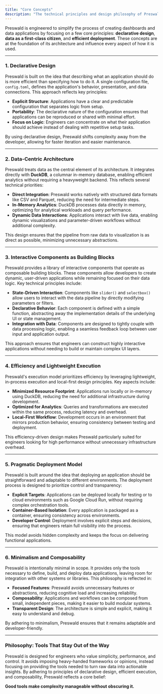 ```yaml
---
title: "Core Concepts"
description: "The technical principles and design philosophy of Preswald."
---
```


Preswald is engineered to simplify the process of creating dashboards and data applications by focusing on a few core principles: **declarative design**, **data as a first-class citizen**, and **efficient deployment**. These concepts are at the foundation of its architecture and influence every aspect of how it is used.

---

### 1. **Declarative Design**

Preswald is built on the idea that describing what an application should do is more efficient than specifying how to do it. A single configuration file, `config.toml`, defines the application's behavior, presentation, and data connections. This approach reflects key principles:

- **Explicit Structure**: Applications have a clear and predictable configuration that separates logic from setup.
- **Portability**: The declarative nature of the configuration ensures that applications can be reproduced or shared with minimal effort.
- **Focus on Logic**: Engineers can concentrate on what their application should achieve instead of dealing with repetitive setup tasks.

By using declarative design, Preswald shifts complexity away from the developer, allowing for faster iteration and easier maintenance.

---

### 2. **Data-Centric Architecture**

Preswald treats data as the central element of its architecture. It integrates directly with **DuckDB**, a columnar in-memory database, enabling efficient analytics without requiring a heavyweight backend. This reflects several technical priorities:

- **Direct Integration**: Preswald works natively with structured data formats like CSV and Parquet, reducing the need for intermediate steps.
- **In-Memory Analytics**: DuckDB processes data directly in memory, optimizing for analytical workloads and query performance.
- **Dynamic Data Interactions**: Applications interact with live data, enabling dynamic visualizations and parameter-driven workflows without additional complexity.

This design ensures that the pipeline from raw data to visualization is as direct as possible, minimizing unnecessary abstractions.

---

### 3. **Interactive Components as Building Blocks**

Preswald provides a library of interactive components that operate as composable building blocks. These components allow developers to create dynamic, user-driven applications while remaining focused on their data logic. Key technical principles include:

- **State-Driven Interaction**: Components like `slider()` and `selectbox()` allow users to interact with the data pipeline by directly modifying parameters or filters.
- **Declarative Behavior**: Each component is defined with a simple function, abstracting away the implementation details of the underlying UI or state management.
- **Integration with Data**: Components are designed to tightly couple with data processing logic, enabling a seamless feedback loop between user input and application output.

This approach ensures that engineers can construct highly interactive applications without needing to build or maintain complex UI layers.

---

### 4. **Efficiency and Lightweight Execution**

Preswald's execution model prioritizes efficiency by leveraging lightweight, in-process execution and local-first design principles. Key aspects include:

- **Minimized Resource Footprint**: Applications run locally or in-memory using DuckDB, reducing the need for additional infrastructure during development.
- **Optimized for Analytics**: Queries and transformations are executed within the same process, reducing latency and overhead.
- **Local-First Workflow**: Development occurs in an environment that mirrors production behavior, ensuring consistency between testing and deployment.

This efficiency-driven design makes Preswald particularly suited for engineers looking for high performance without unnecessary infrastructure overhead.

---

### 5. **Pragmatic Deployment Model**

Preswald is built around the idea that deploying an application should be straightforward and adaptable to different environments. The deployment process is designed to prioritize control and transparency:

- **Explicit Targets**: Applications can be deployed locally for testing or to cloud environments such as Google Cloud Run, without requiring complex orchestration tools.
- **Container-Based Isolation**: Every application is packaged as a container, ensuring consistency across environments.
- **Developer Control**: Deployment involves explicit steps and decisions, ensuring that engineers retain full visibility into the process.

This model avoids hidden complexity and keeps the focus on delivering functional applications.

---

### 6. **Minimalism and Composability**

Preswald is intentionally minimal in scope. It provides only the tools necessary to define, build, and deploy data applications, leaving room for integration with other systems or libraries. This philosophy is reflected in:

- **Focused Features**: Preswald avoids unnecessary features or abstractions, reducing cognitive load and increasing reliability.
- **Composability**: Applications and workflows can be composed from small, independent pieces, making it easier to build modular systems.
- **Transparent Design**: The architecture is simple and explicit, making it easy to understand and debug.

By adhering to minimalism, Preswald ensures that it remains adaptable and developer-friendly.

---

### Philosophy: Tools That Stay Out of the Way

Preswald is designed for engineers who value simplicity, performance, and control. It avoids imposing heavy-handed frameworks or opinions, instead focusing on providing the tools needed to turn raw data into actionable insights. By adhering to principles of declarative design, efficient execution, and composability, Preswald reflects a core belief:

**Good tools make complexity manageable without obscuring it.**
